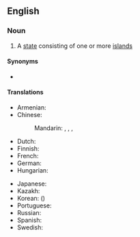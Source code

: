 {{also|island-state}}
==English==
{{wikipedia}}

===Noun===
{{en-noun}}

# A [[state]] consisting of one or more [[island]]s

====Synonyms====
* {{l|en|island country}}

====Translations====
{{trans-top|state consisting of one or more islands}}
* Armenian: {{t|hy|կղզի-պետություն}}
* Chinese:
*: Mandarin: {{t|cmn|島嶼國家|sc=Hani}}, {{t|cmn|岛屿国家|tr=dǎoyǔ guójiā|sc=Hani}}, {{t+|cmn|島國|sc=Hani}}, {{t+|cmn|岛国|tr=dǎoguó|sc=Hani}}
* Dutch: {{t+|nl|eilandstaat|m}}
* Finnish: {{t+|fi|saarivaltio}}
* French: {{t|fr|état insulaire|m}}
* German: {{t+|de|Inselstaat|m}}
* Hungarian: {{t+|hu|szigetország}}
{{trans-mid}}
* Japanese: {{t+|ja|島国|tr=しまぐに, shimaguni|sc=Jpan}}
* Kazakh: {{t|kk|аралдық ел|sc=Cyrl}}
* Korean: {{t|ko|도국|sc=Kore}} ({{t+|ko|島國|sc=Kore}})
* Portuguese: {{t|pt|estado insular|m}}
* Russian: {{t|ru|островно́е госуда́рство|n}}
* Spanish: {{t|es|estado insular|m}}
* Swedish: {{t+|sv|östat|c}}
{{trans-bottom}}